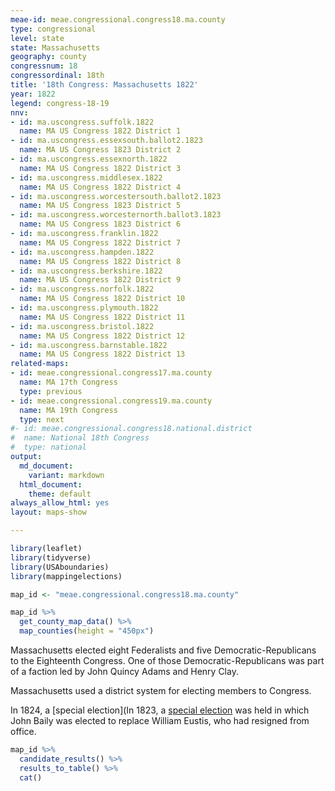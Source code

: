 ```yaml
---
meae-id: meae.congressional.congress18.ma.county
type: congressional
level: state
state: Massachusetts
geography: county
congressnum: 18
congressordinal: 18th
title: '18th Congress: Massachusetts 1822'
year: 1822
legend: congress-18-19
nnv:
- id: ma.uscongress.suffolk.1822
  name: MA US Congress 1822 District 1
- id: ma.uscongress.essexsouth.ballot2.1823
  name: MA US Congress 1823 District 2
- id: ma.uscongress.essexnorth.1822
  name: MA US Congress 1822 District 3
- id: ma.uscongress.middlesex.1822
  name: MA US Congress 1822 District 4
- id: ma.uscongress.worcestersouth.ballot2.1823
  name: MA US Congress 1823 District 5
- id: ma.uscongress.worcesternorth.ballot3.1823
  name: MA US Congress 1823 District 6
- id: ma.uscongress.franklin.1822
  name: MA US Congress 1822 District 7
- id: ma.uscongress.hampden.1822
  name: MA US Congress 1822 District 8
- id: ma.uscongress.berkshire.1822
  name: MA US Congress 1822 District 9
- id: ma.uscongress.norfolk.1822
  name: MA US Congress 1822 District 10
- id: ma.uscongress.plymouth.1822
  name: MA US Congress 1822 District 11
- id: ma.uscongress.bristol.1822
  name: MA US Congress 1822 District 12
- id: ma.uscongress.barnstable.1822
  name: MA US Congress 1822 District 13
related-maps:
- id: meae.congressional.congress17.ma.county
  name: MA 17th Congress
  type: previous
- id: meae.congressional.congress19.ma.county
  name: MA 19th Congress
  type: next
#- id: meae.congressional.congress18.national.district
#  name: National 18th Congress
#  type: national
output:
  md_document:
    variant: markdown
  html_document:
    theme: default
always_allow_html: yes
layout: maps-show

---
```


```r
library(leaflet)
library(tidyverse)
library(USAboundaries)
library(mappingelections)

map_id <- "meae.congressional.congress18.ma.county"
```

<div class="map">

```r
map_id %>%
  get_county_map_data() %>%
  map_counties(height = "450px")
```

</div>

Massachusetts elected eight Federalists and five Democratic-Republicans to the Eighteenth Congress. One of those Democratic-Republicans was part of a faction led by John Quincy Adams and Henry Clay. 

Massachusetts used a district system for electing members to Congress. 

In 1824, a [special election](In 1823, a [special election](https://elections.lib.tufts.edu/catalog/tufts:ma.uscongress.norfolk.special.ballot3.1824) was held in which John Baily was elected to replace William Eustis, who had resigned from office.

<div class="results-table">

```r
map_id %>%
  candidate_results() %>%
  results_to_table() %>%
  cat()
```

</div>
